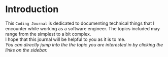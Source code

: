 # Introduction

This `Coding Journal` is dedicated to documenting technical things that I encounter while working as a software engineer.
The topics included may range from the simplest to a bit complex. \
I hope that this journal will be helpful to you as it is to me. \
*You can directly jump into the the topic you are interested in by clicking the links on the sidebar.*